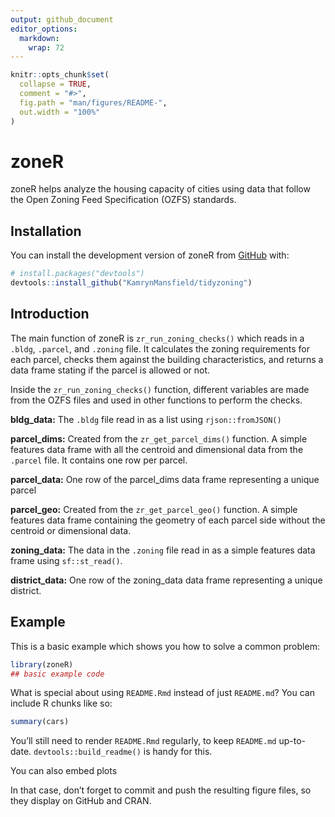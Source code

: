 ```yaml
---
output: github_document
editor_options: 
  markdown: 
    wrap: 72
---
```


<!-- README.md is generated from README.Rmd. Please edit that file -->

```r
knitr::opts_chunk$set(
  collapse = TRUE,
  comment = "#>",
  fig.path = "man/figures/README-",
  out.width = "100%"
)
```

# zoneR

<!-- badges: start -->

<!-- badges: end -->

zoneR helps analyze the housing capacity of cities using data that
follow the Open Zoning Feed Specification (OZFS) standards.

## Installation

You can install the development version of zoneR from
[GitHub](https://github.com/) with:

``` r
# install.packages("devtools")
devtools::install_github("KamrynMansfield/tidyzoning")
```

## Introduction

The main function of zoneR is `zr_run_zoning_checks()` which reads in a
`.bldg`, `.parcel`, and `.zoning` file. It calculates the zoning
requirements for each parcel, checks them against the building
characteristics, and returns a data frame stating if the parcel is
allowed or not.

Inside the `zr_run_zoning_checks()` function, different variables are
made from the OZFS files and used in other functions to perform the
checks.

**bldg_data:** The `.bldg` file read in as a list using
`rjson::fromJSON()`

**parcel_dims:** Created from the `zr_get_parcel_dims()` function. A
simple features data frame with all the centroid and dimensional data
from the `.parcel` file. It contains one row per parcel.

**parcel_data:** One row of the parcel_dims data frame representing a
unique parcel

**parcel_geo:** Created from the `zr_get_parcel_geo()` function. A
simple features data frame containing the geometry of each parcel side
without the centroid or dimensional data.

**zoning_data:** The data in the `.zoning` file read in as a simple
features data frame using `sf::st_read()`.

**district_data:** One row of the zoning_data data frame representing a
unique district.

## Example

This is a basic example which shows you how to solve a common problem:

```r
library(zoneR)
## basic example code
```

What is special about using `README.Rmd` instead of just `README.md`?
You can include R chunks like so:

```r
summary(cars)
```

You'll still need to render `README.Rmd` regularly, to keep `README.md`
up-to-date. `devtools::build_readme()` is handy for this.

You can also embed plots

In that case, don't forget to commit and push the resulting figure
files, so they display on GitHub and CRAN.

